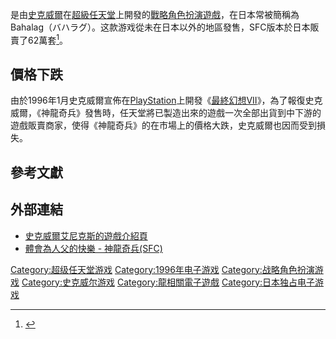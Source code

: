 {{noteTA
| G1=Games
| G2=Square Enix
}}
{{Infobox VG
| japanese=バハムートラグーン
| image = File:Bahamut Lagoon Coverart.png
| developer = [[史克威爾|史克威爾]]
| publisher = 史克威爾
| director = [[野島一成|野島一成]]
| writer = 野島一成<br />[[鳥山求|鳥山求]]
| composer = [[松枝賀子|松枝賀子]]
| engine =
| released= '''超級任天堂'''{{Vgrelease|JP|1996年2月9日}}'''Virtual Console'''{{Vgrelease|JP|2009年9月29日<ref name="VC">{{cite web | author=Spencer | date=August 28, 2009 | title=Bahamut Lagoon Leads September’s Virtual Console Lineup | url=http://www.siliconera.com/2009/08/28/bahamut-lagoon-leads-septembers-virtual-console-lineup/ | work=Siliconera.com | accessdate=2011-02-09 | archive-date=2009-09-01 | archive-url=https://web.archive.org/web/20090901104026/http://www.siliconera.com/2009/08/28/bahamut-lagoon-leads-septembers-virtual-console-lineup/ | dead-url=no }}</ref>}}
| genre = [[戰略角色扮演遊戲|戰略角色扮演遊戲]]
| modes = [[單人遊戲|單人遊戲]]
| platforms = [[超級任天堂|超級任天堂]]
}}

{{vgname|神龍奇兵|ja=バハムートラグーン，Bahamut Lagoon|cn=圣龙传说|tw=神龍奇兵}}是由[[史克威爾|史克威爾]]在[[超級任天堂|超級任天堂]]上開發的[[戰略角色扮演遊戲|戰略角色扮演遊戲]]，在日本常被簡稱為Bahalag（バハラグ）。这款游戏從未在日本以外的地區發售，SFC版本於日本販賣了62萬套<ref>{{Cite web |url=http://www.vgchartz.com/game/2873/bahamut-lagoon/ |title=存档副本 |access-date=2018-12-01 |archive-date=2019-06-29 |archive-url=https://web.archive.org/web/20190629004054/http://www.vgchartz.com/game/2873/bahamut-lagoon/ |dead-url=no }}</ref>。

== 價格下跌 ==

由於1996年1月史克威爾宣佈在[[PlayStation|PlayStation]]上開發《[[最終幻想VII|最終幻想VII]]》，為了報復史克威爾，《神龍奇兵》發售時，任天堂將已製造出來的遊戲一次全部出貨到中下游的遊戲販賣商家，使得《神龍奇兵》的在市場上的價格大跌，史克威爾也因而受到損失。

== 參考文獻 ==

{{reflist}}

== 外部連結 ==

* [http://www.square-enix.com/jp/archive/bahamut_lagoon/ 史克威爾艾尼克斯的遊戲介紹頁] {{Wayback|url=http://www.square-enix.com/jp/archive/bahamut_lagoon/ |date=20111224033701 }}
* [http://home.gamer.com.tw/creationDetail.php?sn=338863 體會為人父的快樂 - 神龍奇兵(SFC)] {{Wayback|url=http://home.gamer.com.tw/creationDetail.php?sn=338863 |date=20190620125115 }}

{{DEFAULTSORT:Bahamut Lagoon}}
[[Category:超级任天堂游戏|Category:超级任天堂游戏]]
[[Category:1996年电子游戏|Category:1996年电子游戏]]
[[Category:战略角色扮演游戏|Category:战略角色扮演游戏]]
[[Category:史克威尔游戏|Category:史克威尔游戏]]
[[Category:龍相關電子遊戲|Category:龍相關電子遊戲]]
[[Category:日本独占电子游戏|Category:日本独占电子游戏]]

{{战略角色扮演游戏小作品}}